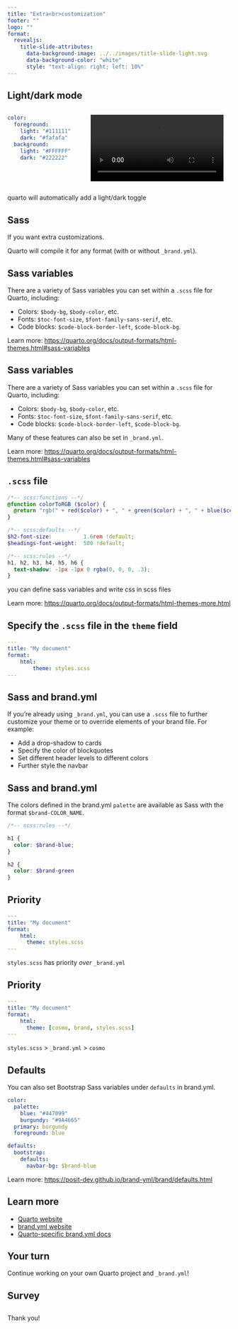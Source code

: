 ```yaml
---
title: "Extra<br>customization"
footer: ""
logo: ""
format:
  revealjs:
    title-slide-attributes: 
      data-background-image: ../../images/title-slide-light.svg
      data-background-color: "white"
      style: "text-align: right; left: 10%" 
---
```



## Light/dark mode

::: {.columns}

::: {.column}

``` .yaml
color:
  foreground:
    light: "#111111" 
    dark: "#fafafa" 
  background:
    light: "#FFFFFF" 
    dark: "#222222"
```
:::

::: {.column}

![](images/light-dark-mode.mov)
:::

:::

::: notes
quarto will automatically add a light/dark toggle
:::

## Sass 

If you want extra customizations. 

Quarto will compile it for any format (with or without `_brand.yml`).

## Sass variables

There are a variety of Sass variables you can set within a `.scss` file for Quarto, including:

::: incremental
- Colors: `$body-bg`, `$body-color`, etc.
- Fonts: `$toc-font-size`, `$font-family-sans-serif`, etc.
- Code blocks: `$code-block-border-left`, `$code-block-bg`. 
:::

::: footer
Learn more: [https://quarto.org/docs/output-formats/html-themes.html#sass-variables](https://quarto.org/docs/output-formats/html-themes.html#sass-variables)
:::

## Sass variables

There are a variety of Sass variables you can set within a `.scss` file for Quarto, including:

- Colors: `$body-bg`, `$body-color`, etc.
- Fonts: `$toc-font-size`, `$font-family-sans-serif`, etc.
- Code blocks: `$code-block-border-left`, `$code-block-bg`. 

Many of these features can also be set in `_brand.yml`. 

::: footer
Learn more: [https://quarto.org/docs/output-formats/html-themes.html#sass-variables](https://quarto.org/docs/output-formats/html-themes.html#sass-variables)
:::

## `.scss` file

``` .scss
/*-- scss:functions --*/
@function colorToRGB ($color) {
  @return "rgb(" + red($color) + ", " + green($color) + ", " + blue($color)+ ")";
}

/*-- scss:defaults --*/
$h2-font-size:          1.6rem !default;
$headings-font-weight:  500 !default;

/*-- scss:rules --*/
h1, h2, h3, h4, h5, h6 {
  text-shadow: -1px -1px 0 rgba(0, 0, 0, .3);
}
```

::: notes
you can define sass variables and write css in scss files
:::

::: footer
Learn more: [https://quarto.org/docs/output-formats/html-themes-more.html](https://quarto.org/docs/output-formats/html-themes-more.html)
:::

## Specify the `.scss` file in the `theme` field

``` .yaml
---
title: "My document"
format: 
    html:
        theme: styles.scss
---
```

## Sass and brand.yml

If you're already using `_brand.yml`, you can use a `.scss` file to further customize your theme or to override elements of your brand file. For example:

::: incremental
- Add a drop-shadow to cards
- Specify the color of blockquotes
- Set different header levels to different colors
- Further style the navbar
:::

## Sass and brand.yml

The colors defined in the brand.yml `palette` are available as Sass with the format `$brand-COLOR_NAME`. 

``` .scss
/*-- scss:rules --*/

h1 {
  color: $brand-blue;
}

h2 {
  color: $brand-green
}
```


## Priority

``` .yaml
---
title: "My document"
format: 
    html:
      theme: styles.scss
---
```

`styles.scss` has priority *over* `_brand.yml`

## Priority

``` .yaml
---
title: "My document"
format: 
    html:
      theme: [cosmo, brand, styles.scss]
---
```

`styles.scss` > `_brand.yml` > `cosmo`

## Defaults

You can also set Bootstrap Sass variables under `defaults` in brand.yml.


``` .yaml
color:
  palette:
    blue: "#447099"
    burgundy: "#9A4665"
  primary: burgundy
  foreground: blue

defaults:
  bootstrap:
    defaults:
      navbar-bg: $brand-blue

```

::: footer
Learn more: [https://posit-dev.github.io/brand-yml/brand/defaults.html](https://posit-dev.github.io/brand-yml/brand/defaults.html)
:::

## Learn more

::: incremental
- [Quarto website](https://quarto.org/)
- [brand.yml website](https://posit-dev.github.io/brand-yml/)
- [Quarto-specific brand.yml docs](https://quarto.org/docs/authoring/brand.html)

:::

## Your turn {background-color='{{< brand color light-blue >}}'}

Continue working on your own Quarto project and `_brand.yml`! 

## Survey

<!-- to do: link to posit conf survey -->

## 

::: r-fit-text
Thank you!
:::
